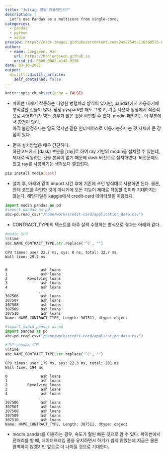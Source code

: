 ```yaml
---
title: "Julia는 정말 효율적인가?"
description: |
  Let's use Pandas as a multicore from single-core.
categories:
  - pandas
  - python
  - modin
preview: https://user-images.githubusercontent.com/24967549/110568576-8caa9880-8196-11eb-9dab-4c4c09c3d5dd.png
author:
  - name: Jongseon, Han
    url: https://hanjongseon.github.io
    orcid_id: 0000-0002-4148-9290
date: 03-10-2021
output:
  distill::distill_article:
    self_contained: false
---
```



```r
knitr::opts_chunk$set(echo = FALSE)
```

- 파이썬 내에서 작동하는 다양한 병렬처리 방식이 있지만, pandas에서 사용하기에 부적절한 것들이 많다. 당장 pyspark만 해도 그렇고, 기존 사용자 입장에서 직관적으로 사용하기가 힘든 경우가 많은 것을 확인할 수 있다. modin 패키지는 이 부분에서 장점이 많다.<br/>
아직 불안정하다는 말도 많지만 같은 인터페이스로 이용가능하다는 것 자체에 큰 강점이 있다. <br/>

- 먼저 설치방법은 매우 간단하다.<br/>
하단코드에서 [dask] 부분을 [ray]로 하여 ray 기반의 modin을 설치할 수 있는데, 제대로 작동하는 것을 본적이 없기 때문에 dask 버전으로 설치하였다. 버전문제도 있고 ray를 사용하기는 생각보다 껄끄럽다.

```bash
pip install modin[dask]
```

- 설치 후, 아래와 같이 import 시킨 후에 기존에 쓰던 방식대로 사용하면 된다. 물론, 전체 코드를 확인한 것이 아니기에 모든 기능이 제대로 작동할 것이라 기대하지는 않는다. 해당파일은 kaggle에서 credit-card 데이터셋을 이용했다.

```python
import modin.pandas as pd
#import pandas as pd
abc=pd.read_csv("/home/work/credit-card/application_data.csv")
```
- CONTRACT_TYPE의 텍스트를 아주 살짝 수정하는 방식으로 결과는 아래와 같다.

```python
#modin 방식
%%time
abc.NAME_CONTRACT_TYPE.str.replace('^C', "")
```

    CPU times: user 32.7 ms, sys: 0 ns, total: 32.7 ms
    Wall time: 29.2 ms


    0               ash loans
    1               ash loans
    2         Revolving loans
    3               ash loans
    4               ash loans
                   ...       
    307506          ash loans
    307507          ash loans
    307508          ash loans
    307509          ash loans
    307510          ash loans
    Name: NAME_CONTRACT_TYPE, Length: 307511, dtype: object


```python
#import modin.pandas as pd
import pandas as pd
abc=pd.read_csv("/home/work/credit-card/application_data.csv")

```

```python
#기존 pandas 기반
%%time
abc.NAME_CONTRACT_TYPE.str.replace('^C', "")
```

    CPU times: user 179 ms, sys: 22.3 ms, total: 201 ms
    Wall time: 194 ms

    0               ash loans
    1               ash loans
    2         Revolving loans
    3               ash loans
    4               ash loans
                   ...       
    307506          ash loans
    307507          ash loans
    307508          ash loans
    307509          ash loans
    307510          ash loans
    Name: NAME_CONTRACT_TYPE, Length: 307511, dtype: object



- modin.pandas를 이용하는 경우, 속도가 훨씬 빠른 것으로 알 수 있다. 파이썬에서 전처리를 할 때, 데이터프레임 폼을 유지하면서 하기가 쉽지 않았는데 지금은 물론 완벽하지 않겠지만 앞으로 더 나아질 것으로 기대한다.



